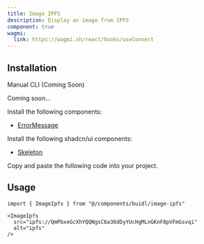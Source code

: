 ```yaml
---
title: Image IPFS
description: Display an image from IPFS
component: true
wagmi:
  link: https://wagmi.sh/react/hooks/useConnect
---
```


<ComponentPreview
  name="image-ipfs-demo"
  className="[&_.preview>[data-orientation=vertical]]:sm:max-w-[70%]"
/>

## Installation

<Tabs defaultValue="manual">

<TabsList>
  <TabsTrigger value="manual">Manual</TabsTrigger>
  <TabsTrigger disabled={true} value="cli">
    CLI (Coming Soon)
  </TabsTrigger>
</TabsList>

<TabsContent value="cli">

<Steps>

<Step>Coming soon...</Step>

</Steps>

</TabsContent>

<TabsContent value="manual">

<Steps>

<Step>Install the following components:</Step>

- [ErrorMessage](/docs/components/error-message)

<Step>Install the following shadcn/ui components:</Step>

- [Skeleton](https://ui.shadcn.com/docs/components/skeleton)

<Step>Copy and paste the following code into your project.</Step>

<ComponentSource name="image-ipfs" />

</Steps>

</TabsContent>

</Tabs>

## Usage

```tsx
import { ImageIpfs } from "@/components/buidl/image-ipfs"
```

```tsx
<ImageIpfs
  src="ipfs://QmPbxeGcXhYQQNgsC6a36dDyYUcHgMLnGKnF8pVFmGsvqi"
  alt="ipfs"
/>
```
